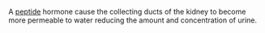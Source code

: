 A [[peptide]] hormone cause the collecting ducts of the kidney to become more permeable to water reducing the amount and concentration of urine.